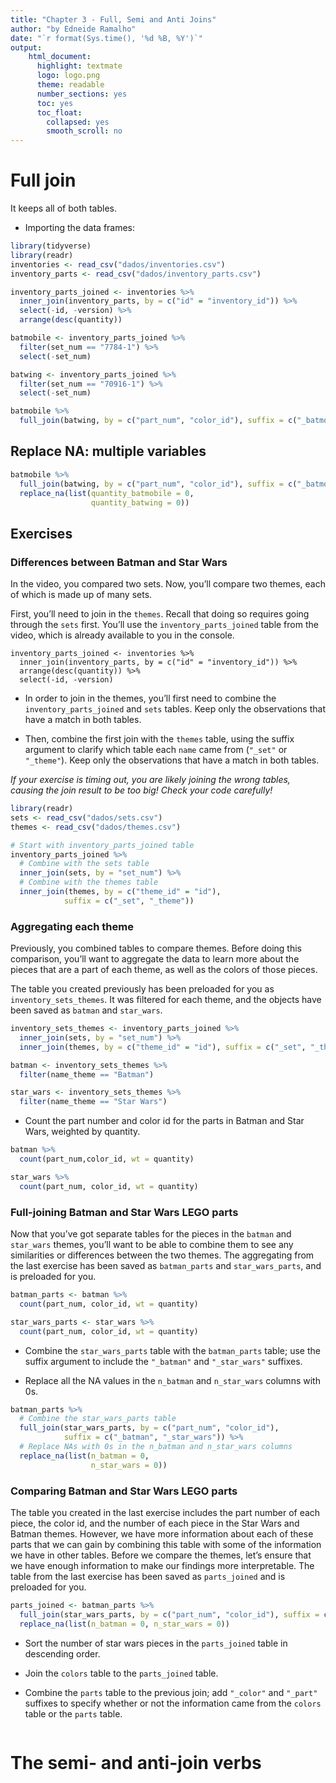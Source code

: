 ```yaml
---
title: "Chapter 3 - Full, Semi and Anti Joins"
author: "by Edneide Ramalho"
date: "`r format(Sys.time(), '%d %B, %Y')`"
output: 
    html_document:
      highlight: textmate
      logo: logo.png
      theme: readable
      number_sections: yes
      toc: yes
      toc_float:
        collapsed: yes
        smooth_scroll: no
---
```


# Full join

It keeps all of both tables.

-   Importing the data frames:

```r
library(tidyverse)
library(readr)
inventories <- read_csv("dados/inventories.csv")
inventory_parts <- read_csv("dados/inventory_parts.csv")

inventory_parts_joined <- inventories %>% 
  inner_join(inventory_parts, by = c("id" = "inventory_id")) %>% 
  select(-id, -version) %>% 
  arrange(desc(quantity))

batmobile <- inventory_parts_joined %>% 
  filter(set_num == "7784-1") %>% 
  select(-set_num)

batwing <- inventory_parts_joined %>% 
  filter(set_num == "70916-1") %>% 
  select(-set_num)
```

```r
batmobile %>% 
  full_join(batwing, by = c("part_num", "color_id"), suffix = c("_batmobile", "_batwing"))
```

## Replace NA: multiple variables

```r
batmobile %>% 
  full_join(batwing, by = c("part_num", "color_id"), suffix = c("_batmobile", "_batwing")) %>% 
  replace_na(list(quantity_batmobile = 0,
                  quantity_batwing = 0))
```

## Exercises

### Differences between Batman and Star Wars

In the video, you compared two sets. Now, you'll compare two themes, each of which is made up of many sets.

First, you'll need to join in the `themes`. Recall that doing so requires going through the `sets` first. You'll use the `inventory_parts_joined` table from the video, which is already available to you in the console.

    inventory_parts_joined <- inventories %>%
      inner_join(inventory_parts, by = c("id" = "inventory_id")) %>%
      arrange(desc(quantity)) %>%
      select(-id, -version)

-   In order to join in the themes, you'll first need to combine the `inventory_parts_joined` and `sets` tables. Keep only the observations that have a match in both tables.

-   Then, combine the first join with the `themes` table, using the suffix argument to clarify which table each `name` came from (`"_set"` or `"_theme"`). Keep only the observations that have a match in both tables.

*If your exercise is timing out, you are likely joining the wrong tables, causing the join result to be too big! Check your code carefully!*

```r
library(readr)
sets <- read_csv("dados/sets.csv")
themes <- read_csv("dados/themes.csv")
```

```r
# Start with inventory_parts_joined table
inventory_parts_joined %>%
  # Combine with the sets table 
  inner_join(sets, by = "set_num") %>% 
  # Combine with the themes table 
  inner_join(themes, by = c("theme_id" = "id"),
            suffix = c("_set", "_theme")) 
```

### **Aggregating each theme**

Previously, you combined tables to compare themes. Before doing this comparison, you'll want to aggregate the data to learn more about the pieces that are a part of each theme, as well as the colors of those pieces.

The table you created previously has been preloaded for you as `inventory_sets_themes`. It was filtered for each theme, and the objects have been saved as `batman` and `star_wars`.

```r
inventory_sets_themes <- inventory_parts_joined %>%
  inner_join(sets, by = "set_num") %>%
  inner_join(themes, by = c("theme_id" = "id"), suffix = c("_set", "_theme"))

batman <- inventory_sets_themes %>%
  filter(name_theme == "Batman")

star_wars <- inventory_sets_themes %>%
  filter(name_theme == "Star Wars")
```

-   Count the part number and color id for the parts in Batman and Star Wars, weighted by quantity.

```r
batman %>% 
  count(part_num,color_id, wt = quantity)
```

```r
star_wars %>% 
  count(part_num, color_id, wt = quantity)
```

### **Full-joining Batman and Star Wars LEGO parts**

Now that you've got separate tables for the pieces in the `batman` and `star_wars` themes, you'll want to be able to combine them to see any similarities or differences between the two themes. The aggregating from the last exercise has been saved as `batman_parts` and `star_wars_parts`, and is preloaded for you.

```r
batman_parts <- batman %>%
  count(part_num, color_id, wt = quantity)

star_wars_parts <- star_wars %>%
  count(part_num, color_id, wt = quantity)
```

-   Combine the `star_wars_parts` table with the `batman_parts` table; use the suffix argument to include the `"_batman"` and `"_star_wars"` suffixes.

-   Replace all the NA values in the `n_batman` and `n_star_wars` columns with 0s.

```r
batman_parts %>%
  # Combine the star_wars_parts table 
  full_join(star_wars_parts, by = c("part_num", "color_id"),
            suffix = c("_batman", "_star_wars")) %>% 
  # Replace NAs with 0s in the n_batman and n_star_wars columns 
  replace_na(list(n_batman = 0,
                  n_star_wars = 0))

```

### **Comparing Batman and Star Wars LEGO parts**

The table you created in the last exercise includes the part number of each piece, the color id, and the number of each piece in the Star Wars and Batman themes. However, we have more information about each of these parts that we can gain by combining this table with some of the information we have in other tables. Before we compare the themes, let's ensure that we have enough information to make our findings more interpretable. The table from the last exercise has been saved as `parts_joined` and is preloaded for you.

```r
parts_joined <- batman_parts %>%
  full_join(star_wars_parts, by = c("part_num", "color_id"), suffix = c("_batman", "_star_wars")) %>%
  replace_na(list(n_batman = 0, n_star_wars = 0))

```

-   Sort the number of star wars pieces in the `parts_joined` table in descending order.

-   Join the `colors` table to the `parts_joined` table.

-   Combine the `parts` table to the previous join; add `"_color"` and `"_part"` suffixes to specify whether or not the information came from the `colors` table or the `parts` table.

```r

```

# The semi- and anti-join verbs
